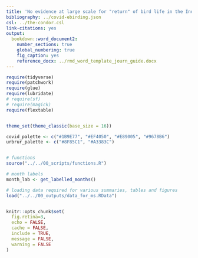 ```yaml
---
title: 'No evidence at large scale for "return" of bird life in the Indian anthropause'
bibliography: ../covid-ebirding.json
csl: ../the-condor.csl
link-citations: yes
output: 
  bookdown::word_document2:
    number_sections: true
    global_numbering: true
    fig_caption: yes
    reference_docx: ../rmd_word_template_journ_guide.docx
---
```


<!-- Knit the manuscript using: bookdown::render_book("10_manuscripts/02_bird_reporting/") -->

```r

require(tidyverse)
require(patchwork)
require(glue)
require(lubridate)
# require(sf)
# require(magick)
require(flextable)


theme_set(theme_classic(base_size = 16))

covid_palette <- c("#1B9E77", "#EF4050", "#E89005", "#9678B6")
urbrur_palette <- c("#8F85C1", "#A3383C")


# functions
source("../../00_scripts/functions.R")

# month labels
month_lab <- get_labelled_months()

# loading data required for various summaries, tables and figures
load("../../00_outputs/data_for_ms.RData")


knitr::opts_chunk$set(
  fig.retina=3,
  echo = FALSE,
  cache = FALSE, 
  include = TRUE,
  message = FALSE, 
  warning = FALSE
)

```
